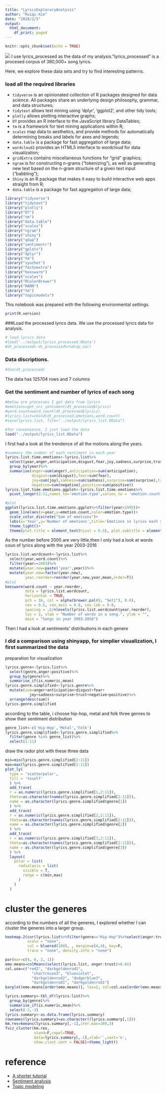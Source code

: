 ---
title: "LyricsExploraryAnalysis"
author: "Ruiqi-Xie"
date: "2020/2/5"
output:
  html_document:
    df_print: paged
---
```{r setup, include=FALSE}
knitr::opts_chunk$set(echo = TRUE)
```
![](D:/pic1.jpg)
I use lyrics_processed as the data of my analysis."lyrics_processed" is a procesed corpus of 380,000+ song lyrics. 

Here, we explore these data sets and try to find interesting patterns.

### load all the required libraries

+ `tidyverse` is an opinionated collection of R packages designed for data science. All packages share an underlying design philosophy, grammar, and data structures;
+ `tidytext` allows text mining using 'dplyr', 'ggplot2', and other tidy tools;
+ `plotly` allows plotting interactive graphs;
+ `DT` provides an R interface to the JavaScript library DataTables;
+ `tm` is a framework for text mining applications within R;
+ `scales` map data to aesthetics, and provide methods for automatically determining breaks and labels for axes and legends;
+ `data.table` is a package for fast aggregation of large data;
+ `wordcloud2` provides an HTML5 interface to wordcloud for data visualization;
+ `gridExtra` contains miscellaneous functions for "grid" graphics;
+ `ngram` is for constructing n-grams (“tokenizing”), as well as generating new text based on the n-gram structure of a given text input (“babbling”);
+ `Shiny` is an R package that makes it easy to build interactive web apps straight from R;
+ `data.table` is a package for fast aggregation of large data;

```{r, message=FALSE, warning=FALSE}
library("tidyverse")
library("tidytext")
library("plotly")
library("DT")
library("tm")
library("data.table")
library("scales")
library("ngram")
library("shiny")
library("qdap")
library("sentimentr")
library("gplots")
library("dplyr")
library("tm")
library("syuzhet")
library("factoextra")
library("beeswarm")
library("scales")
library("RColorBrewer")
library("RANN")
library("tm")
library("topicmodels")
```
This notebook was prepared with the following environmental settings.

```{r}
print(R.version)
```

###Load the processed lyrics data.
We use the processed lyrics data for analysis.

```{r, eval = FALSE, message=FALSE, warning=FALSE}
# load lyrics data
#load('../output/lyrics_processed.RData')
#dt_processed<-dt_processed%>%drop_na()
```

### Data discriptions.

```{r}
#dim(dt_processed)
```

The data has 125704 rows and 7 columns

### Get the sentiment and number of lyrics of each song

```{r}
#below are processes I got data from lyrics
#emotions=get_nrc_sentiment(dt_processed$lyrics)
#word.count=word_count(dt_processed$lyrics)
#lyrics.list=cbind(dt_processed,emotions,word.count)
#save(lyrics.list, file="../output/lyrics_list.RData")

#for convenience, I just load the data
load("../output/lyrics_list.RData")
```

I first had a look at the trendence of all the motions along the years. 

```{r,fig.height=7, fig.width=7}
#summary the number of each sentiment in each year
lyrics.list.time.emotions<-lyrics.list%>%
  select(year,anger,anticipation,disgust,fear,joy,sadness,surprise,trust,negative,positive)%>%
  group_by(year)%>%
  summarise(anger=sum(anger),anticipation=sum(anticipation),
            disgust=sum(disgust),fear=sum(fear),
            joy=sum(joy),sadness=sum(sadness),surprise=sum(surprise),trust=sum(trust),
            negative=sum(negative),positive=sum(positive))
lyrics.list.time.emotions.ggplot<-lyrics.list.time.emotions%>%
  pivot_longer(2:11,names_to='emotion.type',values_to = 'emotion.count')

#plot
ggplot(lyrics.list.time.emotions.ggplot%>%filter(year>1995))+
  geom_line(aes(x=year,y=emotion.count,color=emotion.type))+
  scale_color_discrete("Sum of emotions")+
  labs(x='Year',y='Number of emotions',title='Emotions in lyrics each year')+
  theme_light()+
  theme(plot.title = element_text(hjust = 0.5), plot.subtitle = element_text(hjust = 0.5))

```
As the number before 2005 are very little,then I only had a look at words coun of lyrics along with the year 2003-2016

```{r,fig.height=8, fig.width=7}
lyrics.list.wordcount<-lyrics.list%>%
  select(year,word.count)%>%
  filter(year>=2003)%>%
  mutate(year.new=paste('year',year))%>%
  mutate(year.new=factor(year.new),
         year.reorder=reorder(year.new,year,mean,order=T))
#plot
beeswarm(word.count ~ year.reorder, 
         data = lyrics.list.wordcount,
         horizontal = TRUE, 
         pch = 16, col = alpha(brewer.pal(9, "Set1"), 0.6), 
         cex = 0.5, cex.axis = 0.8, cex.lab = 0.8,
         spacing = .5/nlevels(lyrics.list.wordcount$year.reorder),
         las = 2, xlab = "Number of words in a song.", ylab = "",
         main = "Songs in year 2003-2016")
```

Then I had a look at sentiments' distributions in each genere

### I did a comparison using shinyapp, for simplier visualization, I first summarized the data

preparation for visualization
```{r}
lyrics.genre<-lyrics.list%>%
  select(genre,anger:positive)%>%
  group_by(genre)%>%
  summarise_if(is.numeric,mean)
lyrics.genre.simplified<-lyrics.genre%>%
  mutate(sum=anger+anticipation+disgust+fear+
           joy+sadness+surprise+trust+negative+positive)%>%
  arrange(desc(sum))
lyrics.genre.simplified
```

according to the table, i choose hip-hop, metal and folk three genres to show their sentiment distribution

```{r, message=FALSE, warning=FALSE}
genre_list<-c('Hip-Hop','Metal','Folk')
lyrics.genre.simplified<-lyrics.genre.simplified%>%
  filter(genre %in% genre_list)%>%
  select(1:11)
```

draw the rador plot with these three data

```{r,fig.height=8, fig.width=7}
min=min(lyrics.genre.simplified[2:11])
max=max(lyrics.genre.simplified[2:11])
plot_ly(
  type = 'scatterpolar',
  fill = 'toself'
  ) %>%
  add_trace(
  r = as.numeric(lyrics.genre.simplified[1,2:11]),
  theta=as.character(names(lyrics.genre.simplified[2:11])),
  name = as.character(lyrics.genre.simplified$genre[1])
  ) %>%
  add_trace(
  r = as.numeric(lyrics.genre.simplified[2,2:11]),
  theta=as.character(names(lyrics.genre.simplified[2:11])),
  name = as.character(lyrics.genre.simplified$genre[2])
  ) %>%
  add_trace(
  r = as.numeric(lyrics.genre.simplified[3,2:11]),
  theta=as.character(names(lyrics.genre.simplified[2:11])),
  name = as.character(lyrics.genre.simplified$genre[3])
  ) %>%
  layout(
    polar = list(
      radialaxis = list(
        visible = T,
        range = c(min,max)
      )
    )
  )

```

# cluster the generes
according to the numbers of all the generes, I explored whether I can cluster the generes into a larger group.

```{r,fig.height=8, fig.width=8}
heatmap.2(cor(lyrics.list%>%filter(genre=="Hip-Hop")%>%select(anger:trust)), 
          scale = "none", 
          col = bluered(100), , margin=c(4,4), key=F,
          trace = "none", density.info = "none")

par(mar=c(4, 6, 2, 1))
emo.means=colMeans(select(lyrics.list, anger:trust)>0.01)
col.use=c("red2", "darkgoldenrod1", 
            "chartreuse3", "blueviolet",
            "darkgoldenrod2", "dodgerblue3", 
            "darkgoldenrod1", "darkgoldenrod1")
barplot(emo.means[order(emo.means)], las=2, col=col.use[order(emo.means)], horiz=T, main="Hip Hop")
```


```{r, fig.width = 6, fig.height = 6}
lyrics.summary<-tbl_df(lyrics.list)%>%
  group_by(genre)%>%
  summarise_if(is.numeric,mean)%>%
  select(-2,-3)
lyrics.summary<-as.data.frame(lyrics.summary)
rownames(lyrics.summary)=as.character((lyrics.summary[,1]))
km.res=kmeans(lyrics.summary[,-1],iter.max=200,3)
fviz_cluster(km.res,
             stand=F,repel=TRUE,
             data=lyrics.summary[,-1],xlab='',xaxt='n',
             show.clust.cent = FALSE)+theme_light()
```
# reference
+ [A shorter tutorial](https://www.digitalocean.com/community/tutorials/how-to-work-with-language-data-in-python-3-using-the-natural-language-toolkit-nltk)
+ [Sentiment analysis](https://pythonspot.com/en/python-sentiment-analysis/)
+ [Topic modeling](https://medium.com/@aneesha/topic-modeling-with-scikit-learn-e80d33668730)
